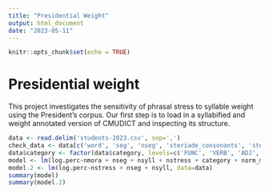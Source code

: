 ```yaml
---
title: "Presidential Weight"
output: html_document
date: "2023-05-11"
---
```


```r
knitr::opts_chunk$set(echo = TRUE)
```

# Presidential weight

This project investigates the sensitivity of phrasal stress to syllable weight using the President's corpus.
Our first step is to load in a syllabified and weight annotated version of CMUDICT and inspecting its structure.

```r
data <- read.delim('students-2023.csv', sep=',')
check_data <- data[c('word', 'seg', 'nseg', 'steriade_consonants', 'steriade_vowels')]
data$category <- factor(data$category, levels=c('FUNC', 'VERB', 'ADJ', 'NOUN', 'OTHER'))
model <- lm(log.perc~nmora + nseg + nsyll + nstress + category + norm_m2a + widx, data=data)
model.2 <- lm(log.perc~nstress + nseg + nsyll, data=data)
summary(model)
summary(model.2)
```

